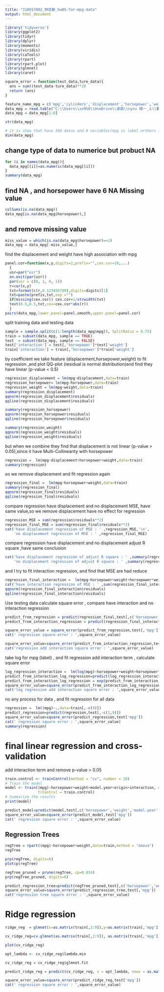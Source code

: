 ---
title: "310657002_林奕勳_hw05-for-mpg-data"
output: html_document
---

```{r}
library('tidyverse')
library(ggplot2)
library(tidyr)
library(dplyr)
library(moments)
library(viridis)
library(caTools)
library(rpart)
library(rpart.plot) 
library(glmnet)
library(caret)
```

```{r}
square_error = function(test_data,ture_data){
  ans = sum((test_data-ture_data)**2)
  return (ans)
}
```


```{r}

feature_name_mpg = c('mpg','cylinders','displacement','horsepower','weight','acceleration','model year','origin','car name')
data_mpg = read.table("C:\\Users\\xx958\\OneDrive\\桌面\\nycu 碩一_上\\數據科學\\mpg\\auto-mpg.data",head=F,col.names=feature_name_mpg)
data_mpg = data_mpg[1:8]

str(data_mpg)

# it is show that have 398 datas and 8 variables(mpg is label orthers is feature)
dim(data_mpg)

```

## change type of data to numerice but probuct NA
```{r}
for (i in names(data_mpg)){
  data_mpg[[i]]=as.numeric(data_mpg[[i]])
}
summary(data_mpg)
```

## find NA , and horsepower have 6 NA Missing value
```{r}
colSums(is.na(data_mpg))
data_mpg[is.na(data_mpg$horsepower),]
```

## and remove missing value
```{r}
miss_value = which(is.na(data_mpg$horsepower)==1)
data_mpg = data_mpg[-miss_value,]
```

find the displacement and weight have high association with mpg
```{r}
panel.cor=function(x,y,digits=2,prefix="",cex.cor=10,...)
  {
  usr=par("usr")
  on.exit(par(usr))
  par(usr = c(0, 1, 0, 1))
  r=cor(x,y)
  txt=format(c(r,0.123456789),digits=digits)[1]
  txt=paste(prefix,txt,sep ="")
  if(missing(cex.cor)) cex.cor=1/strwidth(txt)
  text(0.5,0.5,txt,cex=cex.cor*abs(r))
  } 
pairs(data_mpg,lower.panel=panel.smooth,upper.panel=panel.cor)
```

split training data and testing data
```{r}

sample = sample.split(c(1:length(data_mpg$mpg)), SplitRatio = 0.75)
train = subset(data_mpg, sample == TRUE)
test  = subset(data_mpg, sample == FALSE)
test['interaction'] = test[,'horsepower']*test['weight']
train['interaction'] = train[,'horsepower']*train['weight']
```


by coefficient we take feature (displacement,horsepower,weight) to fit regression ,and plot QQ-plot (residual is normal distribution)and find they have linear (p-value < 0.5)
```{r}
regression_displacement = lm(mpg~displacement,data=train)
regression_horsepower= lm(mpg~horsepower,data=train)
regression_weight = lm(mpg~weight,data=train)
summary(regression_displacement)
qqnorm(regression_displacement$residuals)
qqline(regression_displacement$residuals)

summary(regression_horsepower)
qqnorm(regression_horsepower$residuals)
qqline(regression_horsepower$residuals)

summary(regression_weight)
qqnorm(regression_weight$residuals)
qqline(regression_weight$residuals)
```
but when we combine they find that displacement is not linear (p-value > 0.05),since it have Multi-Collinearity with horsepower 
```{r}
regression =  lm(mpg~displacement+horsepower+weight,data=train)
summary(regression)
```

so we remove displacement and fit regression again
```{r}
regression_final =  lm(mpg~horsepower+weight,data=train)
summary(regression_final)
qqnorm(regression_final$residuals)
qqline(regression_final$residuals)
```
compare regression have displacement and no displacement MSE, have same value,so we remove displacement have no effect for regression
```{r}
regression_MSE = sum(regression$residuals**2)
regression_final_MSE = sum(regression_final$residuals**2)
cat('have displacement regression of MSE : ' ,regression_MSE,'\n',
    'no displacement regression of MSE : ' ,regression_final_MSE)
```

compare regression have displacement and no displacement adjust R square ,have same conclusion
```{r}
cat('have displacement regression of adjust R square : ' ,summary(regression)$adj.r.squared,'\n',
    'no displacement regression of adjust R square : ' ,summary(regression_final)$adj.r.squared)
```
and I try to fit interaction regression, and find that MSE are had reduce
```{r}
regression_final_interaction =  lm(mpg~horsepower+weight+horsepower*weight,data=train)
cat('have interaction regression of MSE : ' ,sum(regression_final_interaction$residuals**2))
qqnorm(regression_final_interaction$residuals)
qqline(regression_final_interaction$residuals)
```

Use testing data calculate square error , compare have interaction and no interaction regression
```{r}
predict_from_regression = predict(regression_final,test[,c('horsepower','weight')])
predict_from_interaction_regression = predict(regression_final_interaction,test[,c('horsepower','weight','interaction')])

square_error_value = square_error(predict_from_regression,test[,'mpg'])
cat(' regression square error : ',square_error_value)

square_error_value=square_error(predict_from_interaction_regression,test[,'mpg'])
cat('regression add interaction square error : ',square_error_value)
```
take log for mpg (label) , and fit regression add interaction term , calculate square error
```{r}
log_regression_interaction =  lm(log(mpg)~horsepower+weight+horsepower*weight,data=train)
predict_from_interaction_log_regression=predict(log_regression_interaction,test[,c('horsepower','weight','interaction')])
predict_from_interaction_log_regression = exp(predict_from_interaction_log_regression)
square_error_value=square_error(predict_from_interaction_log_regression,test['mpg'])
cat('log regression add interaction square error : ',square_error_value)
```
no any process for data , and fit regression for all data
```{r}
regression =  lm((mpg)~.,data=train[,-c(9)])
predict_regression=predict(regression,test[,-c(1,9)])
square_error_value=square_error(predict_regression,test['mpg'])
cat(' regression square error : ',square_error_value)
summary(regression)
```

# final linear regression and cross-validation

add interaction term and remove p-value > 0.05
```{r}
train.control <- trainControl(method = "cv", number = 10)
# Train the model
model <- train((mpg)~horsepower+weight+model.year+origin+interaction, data = train, method = "lm",
               trControl = train.control)
# Summarize the results
print(model)

predict_model=predict(model,test[,c('horsepower','weight','model.year','origin','interaction')])
square_error_value=square_error(predict_model,test['mpg'])
cat(' regression square error : ',square_error_value)
```

## Regression Trees
```{r}
regTree = rpart((mpg)~horsepower+weight,data=train,method = "anova")
regTree
```
```{r}
prp(regTree, digits=6)
plotcp(regTree)
```



```{r}
regTree_pruned = prune(regTree, cp=0.034)
prp(regTree_pruned, digits=6)
```

```{r}
predict_regression_tree=predict(regTree_pruned,test[,c('horsepower','weight')])
square_error_value=square_error(predict_regression_tree,test[,'mpg'])
cat('regression tree square error : ',square_error_value)
```

# Ridge regression
```{r}
ridge_reg  = glmnet(x=as.matrix(train[,2:9]),y=as.matrix(train[,'mpg']), alpha = 0,lambda=seq(0, 1, by = 0.02))

cv_ridge_reg=cv.glmnet(as.matrix(train[,2:9]), as.matrix(train[,'mpg']), alpha = 0.44, lambda = seq(0, 1, by = 0.02))

plot(cv_ridge_reg)

opt_lambda <- cv_ridge_reg$lambda.min

cv_ridge_reg = cv_ridge_reg$glmnet.fit

predict_ridge_reg = predict(cv_ridge_reg, s = opt_lambda, newx = as.matrix(test[,-c(1)]))

square_error_value=square_error(predict_ridge_reg,test['mpg'])
cat(' regression square error : ',square_error_value)
```











